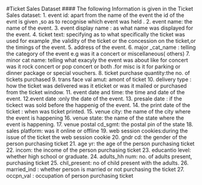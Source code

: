 #Ticket Sales Dataset
#### The following Information is given in the Ticket Sales dataset:
1. event id: apart from the name of the event the id of the evnt is given ,so as to recognise which event was held .
2. event name: the name of the event.
3. event display name : as what name was displayed for the event.
4. ticket text: specifying as to what specifically the ticket was used for example ,the validity of the ticket or the concession on the ticket,or the timings of the event.
5. address of the event.
6. major _cat_name : telling the category of the event e.g was it a concert or miscellaneous( others)
7. minor cat name: telling what exacyly the event was about like for concert was it rock concert or pop concert or both .for misc  is it for parking or dinner package or special vouchers.
8. ticket purchase quantity:the no. of tickets purchased
9. trans face val amut: amont of ticket
10. delivery type : how the ticket was delivered was it eticket or was it mailed  or purchased from the ticket window.
11. event date and time: the time and date of the event.
12.event date :only the date of the event.
13. presale date : if the tickect was sold before the happenig of the event.
14. the print date of the ticket : when was ticket printed.
15. venue city: the name of the city where the event is happening
16. venue state: the name of the state where the event is happening.
17. venue postal cd_sgmt: the postal pin of the state
18. sales platform: was it online or offline
19. web session cookies:during the issue of the ticket the web session cookie
20. gndr cd: the gender of the person purchasing ticket 
21. age yr: the age of the person purchasing ticket  
22. incom: the income of the person purchasing ticket 
23. educantio level: whether high school or graduate.
24. adults_hh num: no. of adults present, purchasing ticket 
25. chil_present: no of child present with the adults.
26. married_ind : whether person is married or not purchasing  the ticket 
27. occpn_val :  occupation of person purchasing ticket 
